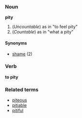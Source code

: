 ===Noun===
'''pity'''

<!-- need real defs... -->
# (''Uncountable'') as in "to feel pity"
# (''Countable'') as in "what a pity"

====Synonyms====
*[[shame]] (2)

===Verb===
'''to pity'''

===Related terms===
*[[piteous]]
*[[pitiable]]
*[[pitiful]]